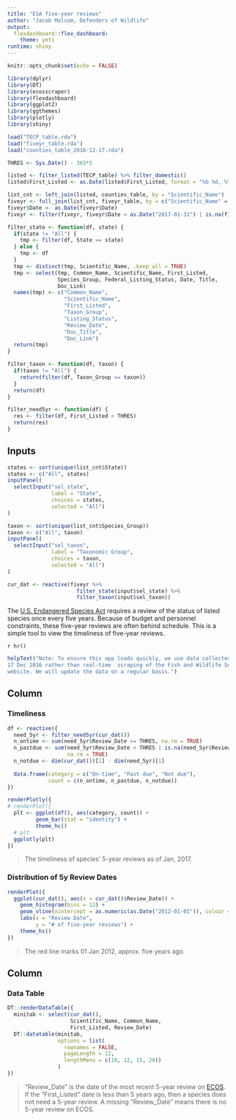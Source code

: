 ```yaml
---
title: "ESA five-year reviews"
author: "Jacob Malcom, Defenders of Wildlife"
output: 
  flexdashboard::flex_dashboard:
    theme: yeti
runtime: shiny
---
```


```r
knitr::opts_chunk$set(echo = FALSE)

library(dplyr)
library(DT)
library(ecosscraper)
library(flexdashboard)
library(ggplot2)
library(ggthemes)
library(plotly)
library(shiny)

load("TECP_table.rda")
load("fiveyr_table.rda")
load("counties_table_2016-12-17.rda")

THRES <- Sys.Date() - 365*5

listed <- filter_listed(TECP_table) %>% filter_domestic()
listed$First_Listed <- as.Date(listed$First_Listed, format = "%b %d, %Y")

list_cnt <- left_join(listed, counties_table, by = "Scientific_Name")
fiveyr <- full_join(list_cnt, fiveyr_table, by = c("Scientific_Name" = "Species"))
fiveyr$Date <- as.Date(fiveyr$Date)
fiveyr <- filter(fiveyr, fiveyr$Date < as.Date("2017-01-31") | is.na(fiveyr$Date))

filter_state <- function(df, state) {
  if(state != "All") {
    tmp <- filter(df, State == state)
  } else {
    tmp <- df
  }
  tmp <- distinct(tmp, Scientific_Name, .keep_all = TRUE)
  tmp <- select(tmp, Common_Name, Scientific_Name, First_Listed,
                Species_Group, Federal_Listing_Status, Date, Title, 
                Doc_Link)
  names(tmp) <- c("Common_Name",
                  "Scientific_Name",
                  "First_Listed",
                  "Taxon_Group",
                  "Listing_Status",
                  "Review_Date",
                  "Doc_Title",
                  "Doc_Link")
  return(tmp)
}

filter_taxon <- function(df, taxon) {
  if(taxon != "All") {
    return(filter(df, Taxon_Group == taxon))
  }
  return(df)
}

filter_need5yr <- function(df) {
  res <- filter(df, First_Listed < THRES)
  return(res)
}
```

Inputs {.sidebar}
-----------------------------------------------------------------------

```r
states <- sort(unique(list_cnt$State))
states <- c("All", states)
inputPanel(
  selectInput("sel_state", 
              label = "State",
              choices = states, 
              selected = "All")
)

taxon <- sort(unique(list_cnt$Species_Group))
taxon <- c("All", taxon)
inputPanel(
  selectInput("sel_taxon", 
              label = "Taxonomic Group",
              choices = taxon, 
              selected = "All")
)

cur_dat <- reactive(fiveyr %>% 
                      filter_state(input$sel_state) %>%
                      filter_taxon(input$sel_taxon))
```

The [U.S. Endangered Species Act](https://www.fws.gov/endangered/laws-policies/)
requires a review of the status of listed species once every five years. Because
of budget and personnel constraints, these five-year reviews are often behind 
schedule. This is a simple tool to view the timeliness of five-year reviews. 

`r hr()`

```r
helpText("Note: To ensure this app loads quickly, we use data collected on 
17 Dec 2016 rather than real-time  scraping of the Fish and Wildlife Service's 
website. We will update the data on a regular basis.")
```

Column {data-width=400}
-----------------------------------------------------------------------

### Timeliness

```r
df <- reactive({
  need_5yr <- filter_need5yr(cur_dat())
  n_ontime <- sum(need_5yr$Review_Date >= THRES, na.rm = TRUE)
  n_pastdue <- sum(need_5yr$Review_Date < THRES | is.na(need_5yr$Review_Date),
                   na.rm = TRUE)
  n_notdue <- dim(cur_dat())[1] - dim(need_5yr)[1]
  
  data.frame(category = c("On-time", "Past due", "Not due"),
             count = c(n_ontime, n_pastdue, n_notdue))
})

renderPlotly({
# renderPlot({
  plt <- ggplot(df(), aes(category, count)) +
         geom_bar(stat = "identity") +
         theme_hc()
  # plt
  ggplotly(plt)
})
```

> The timeliness of species' 5-year reviews as of Jan, 2017.

### Distribution of 5y Review Dates

```r
renderPlot({
  ggplot(cur_dat(), aes(x = cur_dat()$Review_Date)) +
    geom_histogram(bins = 12) +
    geom_vline(xintercept = as.numeric(as.Date("2012-01-01")), colour = "red") +
    labs(x = "Review Date",
         y = "# of five-year reviews") +
    theme_hc()
})
```

> The red line marks 01 Jan 2012, approx. five years ago.


Column {data-width=600}
-----------------------------------------------------------------------

### Data Table

```r
DT::renderDataTable({
  minitab <- select(cur_dat(), 
                    Scientific_Name, Common_Name, 
                    First_Listed, Review_Date)
  DT::datatable(minitab,
                options = list(
                  rownames = FALSE,
                  pageLength = 12,
                  lengthMenu = c(10, 12, 15, 20))
                )
})
```

> "Review_Date" is the date of the most recent 5-year review on [ECOS](http://ecos.fws.gov). If the "First_Listed" date is less than 5 years ago, then a species does not need a 5-year review. A missing "Review_Date" means there is no 5-year review on ECOS.


